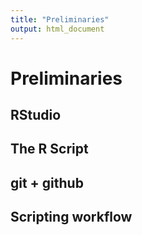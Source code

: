 ```yaml
---
title: "Preliminaries"
output: html_document
---
```


# Preliminaries

## RStudio

## The R Script

## git + github

## Scripting workflow